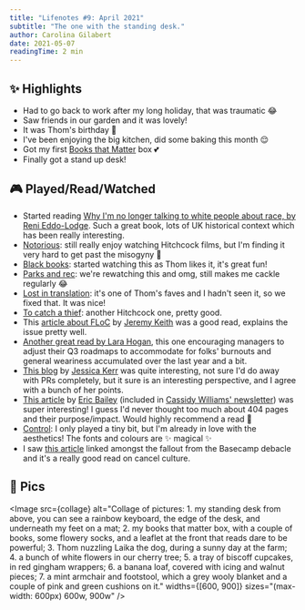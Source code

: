 ```yaml
---
title: "Lifenotes #9: April 2021"
subtitle: "The one with the standing desk."
author: Carolina Gilabert
date: 2021-05-07
readingTime: 2 min
---
```



## ✨ Highlights

- Had to go back to work after my long holiday, that was traumatic 😂
- Saw friends in our garden and it was lovely!
- It was Thom's birthday 🎈
- I've been enjoying the big kitchen, did some baking this month 😌
- Got my first [Books that Matter](https://booksthatmatter.co.uk/) box 💕
- Finally got a stand up desk!

## 🎮 Played/Read/Watched

- Started reading [Why I'm no longer talking to white people about race, by Reni Eddo-Lodge](https://uk.bookshop.org/books/why-i-m-no-longer-talking-to-white-people-about-race-the-1-sunday-times-bestseller/9781408870587). Such a great book, lots of UK historical context which has been really interesting.
- [Notorious](https://www.imdb.com/title/tt0038787/): still really enjoy watching Hitchcock films, but I'm finding it very hard to get past the misogyny 😬
- [Black books](https://www.imdb.com/title/tt0262150/): started watching this as Thom likes it, it's great fun!
- [Parks and rec](https://www.imdb.com/title/tt1266020/): we're rewatching this and omg, still makes me cackle regularly 😂
- [Lost in translation](https://www.imdb.com/title/tt0335266/): it's one of Thom's faves and I hadn't seen it, so we fixed that. It was nice!
- [To catch a thief](https://www.imdb.com/title/tt0048728/): another Hitchcock one, pretty good.
- This [article about FLoC](https://adactio.com/journal/18046) by [Jeremy Keith](https://adactio.com) was a good read, explains the issue pretty well.
- [Another great read by Lara Hogan](https://larahogan.me/blog/we-need-to-talk-about-your-q3-roadmap/), this one encouraging managers to adjust their Q3 roadmaps to accommodate for folks' burnouts and general weariness accumulated over the last year and a bit.
- [This blog](https://jessitron.com/2021/03/27/those-pesky-pull-request-reviews/) by [Jessica Kerr](https://jessitron.com) was quite interesting, not sure I'd do away with PRs completely, but it sure is an interesting perspective, and I agree with a bunch of her points.
- [This article](https://ericwbailey.design/writing/how-to-make-an-ineffective-404-page/) by [Eric Bailey](https://ericwbailey.design) (included in [Cassidy Williams' newsletter](https://cassidoo.co/newsletter/)) was super interesting! I guess I'd never thought too much about 404 pages and their purpose/impact. Would highly recommend a read 🙂
- [Control](https://store.playstation.com/en-gb/product/EP4040-CUSA11454_00-CONTROLBUNDLESTN): I only played a tiny bit, but I'm already in love with the aesthetics! The fonts and colours are ✨ magical ✨
- I saw [this article](https://newrepublic.com/article/155141/cancel-culture-con-dave-chappelle-shane-gillis) linked amongst the fallout from the Basecamp debacle and it's a really good read on cancel culture.

## 📸 Pics

<Image
  src={collage}
  alt="Collage of pictures: 1. my standing desk from above, you can see a rainbow keyboard, the edge of the desk, and underneath my feet on a mat; 2. my books that matter box, with a couple of books, some flowery socks, and a leaflet at the front that reads dare to be powerful; 3. Thom nuzzling Laika the dog, during a sunny day at the farm; 4. a bunch of white flowers in our cherry tree; 5. a tray of biscoff cupcakes, in red gingham wrappers; 6. a banana loaf, covered with icing and walnut pieces; 7. a mint armchair and footstool, which a grey wooly blanket and a couple of pink and green cushions on it."
  widths={[600, 900]}
  sizes="(max-width: 600px) 600w, 900w"
/>
